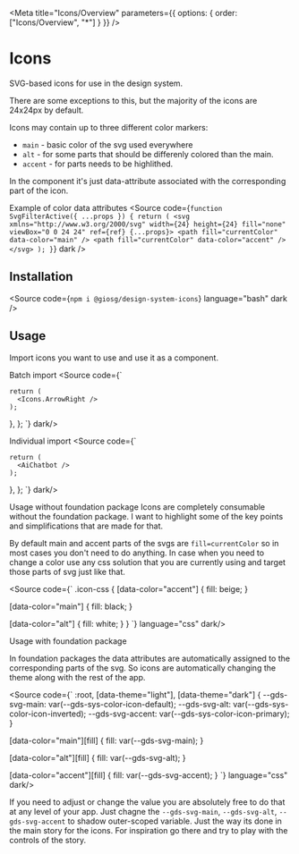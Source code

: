 
<Meta title="Icons/Overview" parameters={{ options: { order: ["Icons/Overview", "*"] } }} />

# Icons

SVG-based icons for use in the design system.

There are some exceptions to this, but the majority of the icons are 24x24px by default.

Icons may contain up to three different color markers:

- `main` - basic color of the svg used everywhere
- `alt` - for some parts that should be differenly colored than the main.
- `accent` - for parts needs to be highlithed.

In the component it's just data-attribute associated with the corresponding part of the icon.

<Subtitle>Example of color data attributes</Subtitle>
<Source
  code={`
function SvgFilterActive({ ...props }) {
  return (
    <svg xmlns="http://www.w3.org/2000/svg" width={24} height={24} fill="none" viewBox="0 0 24 24" ref={ref} {...props}>
      <path
        fill="currentColor"
        data-color="main"
      />
      <path fill="currentColor" data-color="accent" />
    </svg>
  );
}
`}
  dark
/>

## Installation

<Source code={`npm i @giosg/design-system-icons`} language="bash" dark />

## Usage

Import icons you want to use and use it as a component.

<Subtitle>Batch import</Subtitle>
<Source code={`

    return (
      <Icons.ArrowRight />
    );
  },
};
`}  dark/>

<Subtitle>Individual import</Subtitle>
<Source code={`

    return (
      <AiChatbot />
    );
  },
};
`}  dark/>

<Subtitle>Usage without foundation package</Subtitle>
Icons are completely consumable without the foundation package. I want to highlight some of the key points and simplifications
that are made for that.

By default main and accent parts of the svgs are `fill=currentColor` so in most cases you don't need to do anything.
In case when you need to change a color use any css solution that you are currently using and target those parts of svg just like that.

<Source code={`
.icon-css {
  [data-color="accent"] {
    fill: beige;
  }

[data-color="main"] {
fill: black;
}

[data-color="alt"] {
fill: white;
}
}
`} language="css" dark/>

<Subtitle>Usage with foundation package</Subtitle>

In foundation packages the data attributes are automatically assigned to the corresponding parts of the svg. So icons are automatically changing the theme along with the rest of the app.

<Source code={`
:root,
[data-theme="light"],
[data-theme="dark"] {
  --gds-svg-main: var(--gds-sys-color-icon-default);
  --gds-svg-alt: var(--gds-sys-color-icon-inverted);
  --gds-svg-accent: var(--gds-sys-color-icon-primary);
}

[data-color="main"][fill] {
fill: var(--gds-svg-main);
}

[data-color="alt"][fill] {
fill: var(--gds-svg-alt);
}

[data-color="accent"][fill] {
fill: var(--gds-svg-accent);
}
`} language="css" dark/>

If you need to adjust or change the value you are absolutely free to do that at any level of your app. Just chagne the `--gds-svg-main`, `--gds-svg-alt`, `--gds-svg-accent` to shadow outer-scoped variable. Just the way its done in the main story for the icons. For inspiration go there and try to play with the controls of the story.
